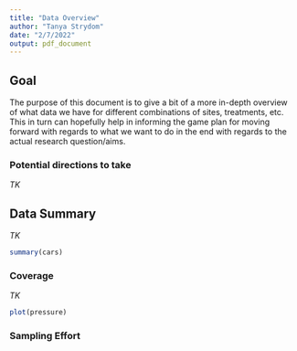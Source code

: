 ```yaml
---
title: "Data Overview"
author: "Tanya Strydom"
date: "2/7/2022"
output: pdf_document
---
```


## Goal

The purpose of this document is to give a bit of a more in-depth overview of what data we have for different combinations of sites, treatments, etc. This in turn can hopefully help in informing the game plan for moving forward with regards to what we want to do in the end with regards to the actual research question/aims.

### Potential directions to take

*TK*

## Data Summary

*TK*

```r
summary(cars)
```

### Coverage

*TK*

```r
plot(pressure)
```

### Sampling Effort
